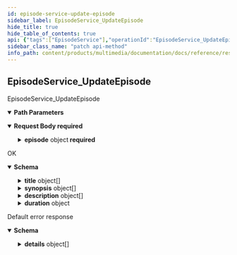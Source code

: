 ```yaml
---
id: episode-service-update-episode
sidebar_label: EpisodeService_UpdateEpisode
hide_title: true
hide_table_of_contents: true
api: {"tags":["EpisodeService"],"operationId":"EpisodeService_UpdateEpisode","parameters":[{"name":"anime","in":"path","description":"The anime id.","required":true,"schema":{"type":"string"}},{"name":"episode","in":"path","description":"The episode id.","required":true,"schema":{"type":"string"}}],"requestBody":{"content":{"application/json":{"schema":{"required":["episode"],"type":"object","properties":{"episode":{"required":["name"],"type":"object","properties":{"name":{"type":"string","description":"The id of the episode."},"coverImage":{"type":"string","description":"The cover image of the episode."},"bannerImage":{"type":"string","description":"The banner image of the episode."},"title":{"type":"array","items":{"type":"object","properties":{"text":{"type":"string","description":"Localized string in the language corresponding to `language_code' below."},"languageCode":{"type":"string","description":"The text's BCP-47 language code, such as \"en-US\" or \"sr-Latn\". For more information, see http://www.unicode.org/reports/tr35/#Unicode_locale_identifier."}},"description":"Localized variant of a text in a particular language."},"description":"The title of the episode localized in multiple languages."},"synopsis":{"type":"array","items":{"type":"object","properties":{"text":{"type":"string","description":"Localized string in the language corresponding to `language_code' below."},"languageCode":{"type":"string","description":"The text's BCP-47 language code, such as \"en-US\" or \"sr-Latn\". For more information, see http://www.unicode.org/reports/tr35/#Unicode_locale_identifier."}},"description":"Localized variant of a text in a particular language."},"description":"The synopsis of the episode localized in multiple languages."},"description":{"type":"array","items":{"type":"object","properties":{"text":{"type":"string","description":"Localized string in the language corresponding to `language_code' below."},"languageCode":{"type":"string","description":"The text's BCP-47 language code, such as \"en-US\" or \"sr-Latn\". For more information, see http://www.unicode.org/reports/tr35/#Unicode_locale_identifier."}},"description":"Localized variant of a text in a particular language."},"description":"The description of the episode localized in multiple languages."},"type":{"enum":["TYPE_UNSPECIFIED","REGULAR","RECAP","PARODY","PROMO","SPECIAL","OPENING_ENDING","OTHER"],"type":"string","description":"The type of episode.","format":"enum"},"index":{"type":"integer","description":"The index of episode.","format":"int32"},"releaseDate":{"type":"string","description":"The original release date of episode.","format":"date"},"duration":{"type":"object","properties":{"seconds":{"type":"integer","description":"Signed seconds of the span of time. Must be from -315,576,000,000 to +315,576,000,000 inclusive. Note: these bounds are computed from: 60 sec/min * 60 min/hr * 24 hr/day * 365.25 days/year * 10000 years","format":"int64"},"nanos":{"type":"integer","description":"Signed fractions of a second at nanosecond resolution of the span of time. Durations less than one second are represented with a 0 `seconds` field and a positive or negative `nanos` field. For durations of one second or more, a non-zero value for the `nanos` field must be of the same sign as the `seconds` field. Must be from -999,999,999 to +999,999,999 inclusive.","format":"int32"}},"description":"A Duration represents a signed, fixed-length span of time represented as a count of seconds and fractions of seconds at nanosecond resolution. It is independent of any calendar and concepts like \"day\" or \"month\". It is related to Timestamp in that the difference between two Timestamp values is a Duration and it can be added or subtracted from a Timestamp. Range is approximately +-10,000 years. # Examples Example 1: Compute Duration from two Timestamps in pseudo code.     Timestamp start = ...;     Timestamp end = ...;     Duration duration = ...;     duration.seconds = end.seconds - start.seconds;     duration.nanos = end.nanos - start.nanos;     if (duration.seconds < 0 && duration.nanos > 0) {       duration.seconds += 1;       duration.nanos -= 1000000000;     } else if (duration.seconds > 0 && duration.nanos < 0) {       duration.seconds -= 1;       duration.nanos += 1000000000;     } Example 2: Compute Timestamp from Timestamp + Duration in pseudo code.     Timestamp start = ...;     Duration duration = ...;     Timestamp end = ...;     end.seconds = start.seconds + duration.seconds;     end.nanos = start.nanos + duration.nanos;     if (end.nanos < 0) {       end.seconds -= 1;       end.nanos += 1000000000;     } else if (end.nanos >= 1000000000) {       end.seconds += 1;       end.nanos -= 1000000000;     } Example 3: Compute Duration from datetime.timedelta in Python.     td = datetime.timedelta(days=3, minutes=10)     duration = Duration()     duration.FromTimedelta(td) # JSON Mapping In JSON format, the Duration type is encoded as a string rather than an object, where the string ends in the suffix \"s\" (indicating seconds) and is preceded by the number of seconds, with nanoseconds expressed as fractional seconds. For example, 3 seconds with 0 nanoseconds should be encoded in JSON format as \"3s\", while 3 seconds and 1 nanosecond should be expressed in JSON format as \"3.000000001s\", and 3 seconds and 1 microsecond should be expressed in JSON format as \"3.000001s\"."}}},"updateMask":{"type":"string","description":"The field mask to determine which fields are to be updated. If empty, the server will assume all fields are to be updated.","format":"field-mask"}}}}},"required":true},"responses":{"200":{"description":"OK","content":{"application/json":{"schema":{"required":["name"],"type":"object","properties":{"name":{"type":"string","description":"The id of the episode."},"coverImage":{"type":"string","description":"The cover image of the episode."},"bannerImage":{"type":"string","description":"The banner image of the episode."},"title":{"type":"array","items":{"type":"object","properties":{"text":{"type":"string","description":"Localized string in the language corresponding to `language_code' below."},"languageCode":{"type":"string","description":"The text's BCP-47 language code, such as \"en-US\" or \"sr-Latn\". For more information, see http://www.unicode.org/reports/tr35/#Unicode_locale_identifier."}},"description":"Localized variant of a text in a particular language."},"description":"The title of the episode localized in multiple languages."},"synopsis":{"type":"array","items":{"type":"object","properties":{"text":{"type":"string","description":"Localized string in the language corresponding to `language_code' below."},"languageCode":{"type":"string","description":"The text's BCP-47 language code, such as \"en-US\" or \"sr-Latn\". For more information, see http://www.unicode.org/reports/tr35/#Unicode_locale_identifier."}},"description":"Localized variant of a text in a particular language."},"description":"The synopsis of the episode localized in multiple languages."},"description":{"type":"array","items":{"type":"object","properties":{"text":{"type":"string","description":"Localized string in the language corresponding to `language_code' below."},"languageCode":{"type":"string","description":"The text's BCP-47 language code, such as \"en-US\" or \"sr-Latn\". For more information, see http://www.unicode.org/reports/tr35/#Unicode_locale_identifier."}},"description":"Localized variant of a text in a particular language."},"description":"The description of the episode localized in multiple languages."},"type":{"enum":["TYPE_UNSPECIFIED","REGULAR","RECAP","PARODY","PROMO","SPECIAL","OPENING_ENDING","OTHER"],"type":"string","description":"The type of episode.","format":"enum"},"index":{"type":"integer","description":"The index of episode.","format":"int32"},"releaseDate":{"type":"string","description":"The original release date of episode.","format":"date"},"duration":{"type":"object","properties":{"seconds":{"type":"integer","description":"Signed seconds of the span of time. Must be from -315,576,000,000 to +315,576,000,000 inclusive. Note: these bounds are computed from: 60 sec/min * 60 min/hr * 24 hr/day * 365.25 days/year * 10000 years","format":"int64"},"nanos":{"type":"integer","description":"Signed fractions of a second at nanosecond resolution of the span of time. Durations less than one second are represented with a 0 `seconds` field and a positive or negative `nanos` field. For durations of one second or more, a non-zero value for the `nanos` field must be of the same sign as the `seconds` field. Must be from -999,999,999 to +999,999,999 inclusive.","format":"int32"}},"description":"A Duration represents a signed, fixed-length span of time represented as a count of seconds and fractions of seconds at nanosecond resolution. It is independent of any calendar and concepts like \"day\" or \"month\". It is related to Timestamp in that the difference between two Timestamp values is a Duration and it can be added or subtracted from a Timestamp. Range is approximately +-10,000 years. # Examples Example 1: Compute Duration from two Timestamps in pseudo code.     Timestamp start = ...;     Timestamp end = ...;     Duration duration = ...;     duration.seconds = end.seconds - start.seconds;     duration.nanos = end.nanos - start.nanos;     if (duration.seconds < 0 && duration.nanos > 0) {       duration.seconds += 1;       duration.nanos -= 1000000000;     } else if (duration.seconds > 0 && duration.nanos < 0) {       duration.seconds -= 1;       duration.nanos += 1000000000;     } Example 2: Compute Timestamp from Timestamp + Duration in pseudo code.     Timestamp start = ...;     Duration duration = ...;     Timestamp end = ...;     end.seconds = start.seconds + duration.seconds;     end.nanos = start.nanos + duration.nanos;     if (end.nanos < 0) {       end.seconds -= 1;       end.nanos += 1000000000;     } else if (end.nanos >= 1000000000) {       end.seconds += 1;       end.nanos -= 1000000000;     } Example 3: Compute Duration from datetime.timedelta in Python.     td = datetime.timedelta(days=3, minutes=10)     duration = Duration()     duration.FromTimedelta(td) # JSON Mapping In JSON format, the Duration type is encoded as a string rather than an object, where the string ends in the suffix \"s\" (indicating seconds) and is preceded by the number of seconds, with nanoseconds expressed as fractional seconds. For example, 3 seconds with 0 nanoseconds should be encoded in JSON format as \"3s\", while 3 seconds and 1 nanosecond should be expressed in JSON format as \"3.000000001s\", and 3 seconds and 1 microsecond should be expressed in JSON format as \"3.000001s\"."}}}}}},"default":{"description":"Default error response","content":{"application/json":{"schema":{"type":"object","properties":{"code":{"type":"integer","description":"The status code, which should be an enum value of [google.rpc.Code][google.rpc.Code].","format":"int32"},"message":{"type":"string","description":"A developer-facing error message, which should be in English. Any user-facing error message should be localized and sent in the [google.rpc.Status.details][google.rpc.Status.details] field, or localized by the client."},"details":{"type":"array","items":{"type":"object","properties":{"@type":{"type":"string","description":"The type of the serialized message."}},"additionalProperties":true,"description":"Contains an arbitrary serialized message along with a @type that describes the type of the serialized message."},"description":"A list of messages that carry the error details.  There is a common set of message types for APIs to use."}},"description":"The `Status` type defines a logical error model that is suitable for different programming environments, including REST APIs and RPC APIs. It is used by [gRPC](https://github.com/grpc). Each `Status` message contains three pieces of data: error code, error message, and error details. You can find out more about this error model and how to work with it in the [API Design Guide](https://cloud.google.com/apis/design/errors)."}}}}},"description":"EpisodeService_UpdateEpisode","method":"patch","path":"/v1alpha1/animes/{anime}/episodes/{episode}","servers":[{"url":"https://multimedia.animeapis.com"}],"jsonRequestBodyExample":{"episode":{"name":"string","coverImage":"string","bannerImage":"string","title":[{"text":"string","languageCode":"string"}],"synopsis":[{"text":"string","languageCode":"string"}],"description":[{"text":"string","languageCode":"string"}],"type":"TYPE_UNSPECIFIED","index":0,"releaseDate":"2022-07-19","duration":{"seconds":0,"nanos":0}},"updateMask":"string"},"info":{"title":"animeshon.multimedia","version":"v1alpha1"},"postman":{"name":"Episode Service Update Episode","description":{"type":"text/plain"},"url":{"path":["v1alpha1","animes",":anime","episodes",":episode"],"host":["{{baseUrl}}"],"query":[],"variable":[{"disabled":false,"description":{"content":"(Required) The anime id.","type":"text/plain"},"type":"any","value":"","key":"anime"},{"disabled":false,"description":{"content":"(Required) The episode id.","type":"text/plain"},"type":"any","value":"","key":"episode"}]},"header":[{"key":"Content-Type","value":"application/json"},{"key":"Accept","value":"application/json"}],"method":"PATCH","body":{"mode":"raw","raw":"\"\"","options":{"raw":{"language":"json"}}}}}
sidebar_class_name: "patch api-method"
info_path: content/products/multimedia/documentation/docs/reference/rest/v1alpha1/animeshon-multimedia
---
```



## EpisodeService_UpdateEpisode



EpisodeService_UpdateEpisode

<details style={{"marginBottom":"1rem"}} data-collapsed={false} open={true}><summary style={{}}><strong>Path Parameters</strong></summary><div><ul><ParamsItem className={"paramsItem"} param={{"name":"anime","in":"path","description":"The anime id.","required":true,"schema":{"type":"string"}}}></ParamsItem><ParamsItem className={"paramsItem"} param={{"name":"episode","in":"path","description":"The episode id.","required":true,"schema":{"type":"string"}}}></ParamsItem></ul></div></details><details style={{}} data-collapsed={false} open={true}><summary style={{"textAlign":"left"}}><strong>Request Body</strong><strong style={{"fontSize":"var(--ifm-code-font-size)","color":"var(--openapi-required)"}}> required</strong></summary><div style={{"textAlign":"left","marginLeft":"1rem"}}></div><ul style={{"marginLeft":"1rem"}}><SchemaItem collapsible={true} className={"schemaItem"}><details style={{}}><summary style={{}}><strong>episode</strong><span style={{"opacity":"0.6"}}> object</span><strong style={{"fontSize":"var(--ifm-code-font-size)","color":"var(--openapi-required)"}}> required</strong></summary><div style={{"marginLeft":"1rem"}}><ul><SchemaItem collapsible={false} name={"name"} required={true} schemaDescription={"The id of the episode."} schemaName={"string"} qualifierMessage={undefined}></SchemaItem><SchemaItem collapsible={false} name={"coverImage"} required={false} schemaDescription={"The cover image of the episode."} schemaName={"string"} qualifierMessage={undefined}></SchemaItem><SchemaItem collapsible={false} name={"bannerImage"} required={false} schemaDescription={"The banner image of the episode."} schemaName={"string"} qualifierMessage={undefined}></SchemaItem><SchemaItem collapsible={true} className={"schemaItem"}><details style={{}}><summary style={{}}><strong>title</strong><span style={{"opacity":"0.6"}}> object[]</span></summary><div style={{"marginLeft":"1rem"}}><div style={{"marginTop":".5rem","marginBottom":".5rem"}}>

The title of the episode localized in multiple languages.

</div><ul><SchemaItem collapsible={false} name={"text"} required={false} schemaDescription={"Localized string in the language corresponding to `language_code' below."} schemaName={"string"} qualifierMessage={undefined}></SchemaItem><SchemaItem collapsible={false} name={"languageCode"} required={false} schemaDescription={"The text's BCP-47 language code, such as \"en-US\" or \"sr-Latn\". For more information, see http://www.unicode.org/reports/tr35/#Unicode_locale_identifier."} schemaName={"string"} qualifierMessage={undefined}></SchemaItem></ul></div></details></SchemaItem><SchemaItem collapsible={true} className={"schemaItem"}><details style={{}}><summary style={{}}><strong>synopsis</strong><span style={{"opacity":"0.6"}}> object[]</span></summary><div style={{"marginLeft":"1rem"}}><div style={{"marginTop":".5rem","marginBottom":".5rem"}}>

The synopsis of the episode localized in multiple languages.

</div><ul><SchemaItem collapsible={false} name={"text"} required={false} schemaDescription={"Localized string in the language corresponding to `language_code' below."} schemaName={"string"} qualifierMessage={undefined}></SchemaItem><SchemaItem collapsible={false} name={"languageCode"} required={false} schemaDescription={"The text's BCP-47 language code, such as \"en-US\" or \"sr-Latn\". For more information, see http://www.unicode.org/reports/tr35/#Unicode_locale_identifier."} schemaName={"string"} qualifierMessage={undefined}></SchemaItem></ul></div></details></SchemaItem><SchemaItem collapsible={true} className={"schemaItem"}><details style={{}}><summary style={{}}><strong>description</strong><span style={{"opacity":"0.6"}}> object[]</span></summary><div style={{"marginLeft":"1rem"}}><div style={{"marginTop":".5rem","marginBottom":".5rem"}}>

The description of the episode localized in multiple languages.

</div><ul><SchemaItem collapsible={false} name={"text"} required={false} schemaDescription={"Localized string in the language corresponding to `language_code' below."} schemaName={"string"} qualifierMessage={undefined}></SchemaItem><SchemaItem collapsible={false} name={"languageCode"} required={false} schemaDescription={"The text's BCP-47 language code, such as \"en-US\" or \"sr-Latn\". For more information, see http://www.unicode.org/reports/tr35/#Unicode_locale_identifier."} schemaName={"string"} qualifierMessage={undefined}></SchemaItem></ul></div></details></SchemaItem><SchemaItem collapsible={false} name={"type"} required={false} schemaDescription={"The type of episode."} schemaName={"enum"} qualifierMessage={"**Possible values:** [`TYPE_UNSPECIFIED`, `REGULAR`, `RECAP`, `PARODY`, `PROMO`, `SPECIAL`, `OPENING_ENDING`, `OTHER`]"}></SchemaItem><SchemaItem collapsible={false} name={"index"} required={false} schemaDescription={"The index of episode."} schemaName={"int32"} qualifierMessage={undefined}></SchemaItem><SchemaItem collapsible={false} name={"releaseDate"} required={false} schemaDescription={"The original release date of episode."} schemaName={"date"} qualifierMessage={undefined}></SchemaItem><SchemaItem collapsible={true} className={"schemaItem"}><details style={{}}><summary style={{}}><strong>duration</strong><span style={{"opacity":"0.6"}}> object</span></summary><div style={{"marginLeft":"1rem"}}><div style={{"marginTop":".5rem","marginBottom":".5rem"}}>

A Duration represents a signed, fixed-length span of time represented as a count of seconds and fractions of seconds at nanosecond resolution. It is independent of any calendar and concepts like "day" or "month". It is related to Timestamp in that the difference between two Timestamp values is a Duration and it can be added or subtracted from a Timestamp. Range is approximately +-10,000 years. # Examples Example 1: Compute Duration from two Timestamps in pseudo code.     Timestamp start = ...;     Timestamp end = ...;     Duration duration = ...;     duration.seconds = end.seconds - start.seconds;     duration.nanos = end.nanos - start.nanos;     if (duration.seconds < 0 && duration.nanos > 0) {       duration.seconds += 1;       duration.nanos -= 1000000000;     } else if (duration.seconds > 0 && duration.nanos < 0) {       duration.seconds -= 1;       duration.nanos += 1000000000;     } Example 2: Compute Timestamp from Timestamp + Duration in pseudo code.     Timestamp start = ...;     Duration duration = ...;     Timestamp end = ...;     end.seconds = start.seconds + duration.seconds;     end.nanos = start.nanos + duration.nanos;     if (end.nanos < 0) {       end.seconds -= 1;       end.nanos += 1000000000;     } else if (end.nanos >= 1000000000) {       end.seconds += 1;       end.nanos -= 1000000000;     } Example 3: Compute Duration from datetime.timedelta in Python.     td = datetime.timedelta(days=3, minutes=10)     duration = Duration()     duration.FromTimedelta(td) # JSON Mapping In JSON format, the Duration type is encoded as a string rather than an object, where the string ends in the suffix "s" (indicating seconds) and is preceded by the number of seconds, with nanoseconds expressed as fractional seconds. For example, 3 seconds with 0 nanoseconds should be encoded in JSON format as "3s", while 3 seconds and 1 nanosecond should be expressed in JSON format as "3.000000001s", and 3 seconds and 1 microsecond should be expressed in JSON format as "3.000001s".

</div><ul><SchemaItem collapsible={false} name={"seconds"} required={false} schemaDescription={"Signed seconds of the span of time. Must be from -315,576,000,000 to +315,576,000,000 inclusive. Note: these bounds are computed from: 60 sec/min * 60 min/hr * 24 hr/day * 365.25 days/year * 10000 years"} schemaName={"int64"} qualifierMessage={undefined}></SchemaItem><SchemaItem collapsible={false} name={"nanos"} required={false} schemaDescription={"Signed fractions of a second at nanosecond resolution of the span of time. Durations less than one second are represented with a 0 `seconds` field and a positive or negative `nanos` field. For durations of one second or more, a non-zero value for the `nanos` field must be of the same sign as the `seconds` field. Must be from -999,999,999 to +999,999,999 inclusive."} schemaName={"int32"} qualifierMessage={undefined}></SchemaItem></ul></div></details></SchemaItem></ul></div></details></SchemaItem><SchemaItem collapsible={false} name={"updateMask"} required={false} schemaDescription={"The field mask to determine which fields are to be updated. If empty, the server will assume all fields are to be updated."} schemaName={"field-mask"} qualifierMessage={undefined}></SchemaItem></ul></details><div><ApiTabs><TabItem label={"200"} value={"200"}><div>

OK

</div><div><details style={{}} data-collapsed={false} open={true}><summary style={{"textAlign":"left"}}><strong>Schema</strong></summary><div style={{"textAlign":"left","marginLeft":"1rem"}}></div><ul style={{"marginLeft":"1rem"}}><SchemaItem collapsible={false} name={"name"} required={true} schemaDescription={"The id of the episode."} schemaName={"string"} qualifierMessage={undefined}></SchemaItem><SchemaItem collapsible={false} name={"coverImage"} required={false} schemaDescription={"The cover image of the episode."} schemaName={"string"} qualifierMessage={undefined}></SchemaItem><SchemaItem collapsible={false} name={"bannerImage"} required={false} schemaDescription={"The banner image of the episode."} schemaName={"string"} qualifierMessage={undefined}></SchemaItem><SchemaItem collapsible={true} className={"schemaItem"}><details style={{}}><summary style={{}}><strong>title</strong><span style={{"opacity":"0.6"}}> object[]</span></summary><div style={{"marginLeft":"1rem"}}><div style={{"marginTop":".5rem","marginBottom":".5rem"}}>

The title of the episode localized in multiple languages.

</div><ul><SchemaItem collapsible={false} name={"text"} required={false} schemaDescription={"Localized string in the language corresponding to `language_code' below."} schemaName={"string"} qualifierMessage={undefined}></SchemaItem><SchemaItem collapsible={false} name={"languageCode"} required={false} schemaDescription={"The text's BCP-47 language code, such as \"en-US\" or \"sr-Latn\". For more information, see http://www.unicode.org/reports/tr35/#Unicode_locale_identifier."} schemaName={"string"} qualifierMessage={undefined}></SchemaItem></ul></div></details></SchemaItem><SchemaItem collapsible={true} className={"schemaItem"}><details style={{}}><summary style={{}}><strong>synopsis</strong><span style={{"opacity":"0.6"}}> object[]</span></summary><div style={{"marginLeft":"1rem"}}><div style={{"marginTop":".5rem","marginBottom":".5rem"}}>

The synopsis of the episode localized in multiple languages.

</div><ul><SchemaItem collapsible={false} name={"text"} required={false} schemaDescription={"Localized string in the language corresponding to `language_code' below."} schemaName={"string"} qualifierMessage={undefined}></SchemaItem><SchemaItem collapsible={false} name={"languageCode"} required={false} schemaDescription={"The text's BCP-47 language code, such as \"en-US\" or \"sr-Latn\". For more information, see http://www.unicode.org/reports/tr35/#Unicode_locale_identifier."} schemaName={"string"} qualifierMessage={undefined}></SchemaItem></ul></div></details></SchemaItem><SchemaItem collapsible={true} className={"schemaItem"}><details style={{}}><summary style={{}}><strong>description</strong><span style={{"opacity":"0.6"}}> object[]</span></summary><div style={{"marginLeft":"1rem"}}><div style={{"marginTop":".5rem","marginBottom":".5rem"}}>

The description of the episode localized in multiple languages.

</div><ul><SchemaItem collapsible={false} name={"text"} required={false} schemaDescription={"Localized string in the language corresponding to `language_code' below."} schemaName={"string"} qualifierMessage={undefined}></SchemaItem><SchemaItem collapsible={false} name={"languageCode"} required={false} schemaDescription={"The text's BCP-47 language code, such as \"en-US\" or \"sr-Latn\". For more information, see http://www.unicode.org/reports/tr35/#Unicode_locale_identifier."} schemaName={"string"} qualifierMessage={undefined}></SchemaItem></ul></div></details></SchemaItem><SchemaItem collapsible={false} name={"type"} required={false} schemaDescription={"The type of episode."} schemaName={"enum"} qualifierMessage={"**Possible values:** [`TYPE_UNSPECIFIED`, `REGULAR`, `RECAP`, `PARODY`, `PROMO`, `SPECIAL`, `OPENING_ENDING`, `OTHER`]"}></SchemaItem><SchemaItem collapsible={false} name={"index"} required={false} schemaDescription={"The index of episode."} schemaName={"int32"} qualifierMessage={undefined}></SchemaItem><SchemaItem collapsible={false} name={"releaseDate"} required={false} schemaDescription={"The original release date of episode."} schemaName={"date"} qualifierMessage={undefined}></SchemaItem><SchemaItem collapsible={true} className={"schemaItem"}><details style={{}}><summary style={{}}><strong>duration</strong><span style={{"opacity":"0.6"}}> object</span></summary><div style={{"marginLeft":"1rem"}}><div style={{"marginTop":".5rem","marginBottom":".5rem"}}>

A Duration represents a signed, fixed-length span of time represented as a count of seconds and fractions of seconds at nanosecond resolution. It is independent of any calendar and concepts like "day" or "month". It is related to Timestamp in that the difference between two Timestamp values is a Duration and it can be added or subtracted from a Timestamp. Range is approximately +-10,000 years. # Examples Example 1: Compute Duration from two Timestamps in pseudo code.     Timestamp start = ...;     Timestamp end = ...;     Duration duration = ...;     duration.seconds = end.seconds - start.seconds;     duration.nanos = end.nanos - start.nanos;     if (duration.seconds < 0 && duration.nanos > 0) {       duration.seconds += 1;       duration.nanos -= 1000000000;     } else if (duration.seconds > 0 && duration.nanos < 0) {       duration.seconds -= 1;       duration.nanos += 1000000000;     } Example 2: Compute Timestamp from Timestamp + Duration in pseudo code.     Timestamp start = ...;     Duration duration = ...;     Timestamp end = ...;     end.seconds = start.seconds + duration.seconds;     end.nanos = start.nanos + duration.nanos;     if (end.nanos < 0) {       end.seconds -= 1;       end.nanos += 1000000000;     } else if (end.nanos >= 1000000000) {       end.seconds += 1;       end.nanos -= 1000000000;     } Example 3: Compute Duration from datetime.timedelta in Python.     td = datetime.timedelta(days=3, minutes=10)     duration = Duration()     duration.FromTimedelta(td) # JSON Mapping In JSON format, the Duration type is encoded as a string rather than an object, where the string ends in the suffix "s" (indicating seconds) and is preceded by the number of seconds, with nanoseconds expressed as fractional seconds. For example, 3 seconds with 0 nanoseconds should be encoded in JSON format as "3s", while 3 seconds and 1 nanosecond should be expressed in JSON format as "3.000000001s", and 3 seconds and 1 microsecond should be expressed in JSON format as "3.000001s".

</div><ul><SchemaItem collapsible={false} name={"seconds"} required={false} schemaDescription={"Signed seconds of the span of time. Must be from -315,576,000,000 to +315,576,000,000 inclusive. Note: these bounds are computed from: 60 sec/min * 60 min/hr * 24 hr/day * 365.25 days/year * 10000 years"} schemaName={"int64"} qualifierMessage={undefined}></SchemaItem><SchemaItem collapsible={false} name={"nanos"} required={false} schemaDescription={"Signed fractions of a second at nanosecond resolution of the span of time. Durations less than one second are represented with a 0 `seconds` field and a positive or negative `nanos` field. For durations of one second or more, a non-zero value for the `nanos` field must be of the same sign as the `seconds` field. Must be from -999,999,999 to +999,999,999 inclusive."} schemaName={"int32"} qualifierMessage={undefined}></SchemaItem></ul></div></details></SchemaItem></ul></details></div></TabItem><TabItem label={"default"} value={"default"}><div>

Default error response

</div><div><details style={{}} data-collapsed={false} open={true}><summary style={{"textAlign":"left"}}><strong>Schema</strong></summary><div style={{"textAlign":"left","marginLeft":"1rem"}}></div><ul style={{"marginLeft":"1rem"}}><SchemaItem collapsible={false} name={"code"} required={false} schemaDescription={"The status code, which should be an enum value of [google.rpc.Code][google.rpc.Code]."} schemaName={"int32"} qualifierMessage={undefined}></SchemaItem><SchemaItem collapsible={false} name={"message"} required={false} schemaDescription={"A developer-facing error message, which should be in English. Any user-facing error message should be localized and sent in the [google.rpc.Status.details][google.rpc.Status.details] field, or localized by the client."} schemaName={"string"} qualifierMessage={undefined}></SchemaItem><SchemaItem collapsible={true} className={"schemaItem"}><details style={{}}><summary style={{}}><strong>details</strong><span style={{"opacity":"0.6"}}> object[]</span></summary><div style={{"marginLeft":"1rem"}}><div style={{"marginTop":".5rem","marginBottom":".5rem"}}>

A list of messages that carry the error details.  There is a common set of message types for APIs to use.

</div><ul><SchemaItem collapsible={false} name={"@type"} required={false} schemaDescription={"The type of the serialized message."} schemaName={"string"} qualifierMessage={undefined}></SchemaItem></ul></div></details></SchemaItem></ul></details></div></TabItem></ApiTabs></div>
      